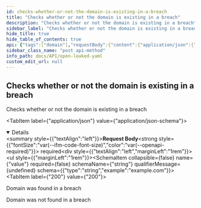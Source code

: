```yaml
---
id: checks-whether-or-not-the-domain-is-existing-in-a-breach
title: "Checks whether or not the domain is existing in a breach"
description: "Checks whether or not the domain is existing in a breach"
sidebar_label: "Checks whether or not the domain is existing in a breach"
hide_title: true
hide_table_of_contents: true
api: {"tags":["domain"],"requestBody":{"content":{"application/json":{"schema":{"allOf":[{"title":"DomainRequestBody"},{"type":"object","properties":{"value":{"type":"string","example":"example.com"}},"example":"example.com","title":"Domain"}]}}},"required":true},"responses":{"200":{"description":"Domain was found in a breach"},"404":{"description":"Domain was not found in a breach"}},"security":[{"basicAuth":[]}],"description":"Checks whether or not the domain is existing in a breach","method":"post","path":"/api/domain/exists","servers":[{"url":"https://virtserver.swaggerhub.com/Peetzie/OpenLeaked/1.7.1","description":"SwaggerHub API Auto Mocking"},{"url":"localhost","description":"Local running server"},{"url":"open-leaked.compute.dtu.dk","description":"DTU Compute VPN Required"}],"securitySchemes":{"basicAuth":{"type":"http","scheme":"basic"}},"jsonRequestBodyExample":"example.com","info":{"title":"Open Leaked YAML","description":"## Introduction\nThis API is documented in **OpenAPI** format. \n\n## OpenAPI Specification\nThis API is documented in **OpenAPI format** and is based on\n[Petstore sample](http://petstore.swagger.io/) provided by [swagger.io](http://swagger.io) team.\n\n## Authentication\nThe application makes uses of build in authentication. Some of the client calls will be restricted. Use the HTTP basic form to authorize. ","contact":{"name":"Open Leaked","url":"https://github.com/Open-Leaked/Monorepo","email":"openleaked@gmail.com"},"license":{"name":"Apache 2.0","url":"http://www.apache.org/licenses/LICENSE-2.0.html"},"version":"1.7.1","x-logo":{"url":"https://raw.githubusercontent.com/Open-Leaked/Monorepo/main/Assets/logo/png/logo-white.png?token=GHSAT0AAAAAACB2FNOUZBLHC6LN6IMED47EZC3SB3Q","altText":"Open-Leaked Logo"}},"postman":{"name":"Checks whether or not the domain is existing in a breach","description":{"type":"text/plain"},"url":{"path":["api","domain","exists"],"host":["{{baseUrl}}"],"query":[],"variable":[]},"header":[{"key":"Content-Type","value":"application/json"}],"method":"POST","body":{"mode":"raw","raw":"\"\"","options":{"raw":{"language":"json"}}},"auth":{"type":"basic","basic":[{"type":"any","value":"<Basic Auth Username>","key":"username"},{"type":"any","value":"<Basic Auth Password>","key":"password"}]}}}
sidebar_class_name: "post api-method"
info_path: docs/API/open-leaked-yaml
custom_edit_url: null
---
```



## Checks whether or not the domain is existing in a breach



Checks whether or not the domain is existing in a breach

<MimeTabs><TabItem label={"application/json"} value={"application/json-schema"}><details style={{}} data-collapsed={false} open={true}><summary style={{"textAlign":"left"}}><strong>Request Body</strong><strong style={{"fontSize":"var(--ifm-code-font-size)","color":"var(--openapi-required)"}}> required</strong></summary><div style={{"textAlign":"left","marginLeft":"1rem"}}></div><ul style={{"marginLeft":"1rem"}}><SchemaItem collapsible={false} name={"value"} required={false} schemaName={"string"} qualifierMessage={undefined} schema={{"type":"string","example":"example.com"}}></SchemaItem></ul></details></TabItem></MimeTabs><div><ApiTabs><TabItem label={"200"} value={"200"}><div>

Domain was found in a breach

</div><div></div></TabItem><TabItem label={"404"} value={"404"}><div>

Domain was not found in a breach

</div><div></div></TabItem></ApiTabs></div>
      